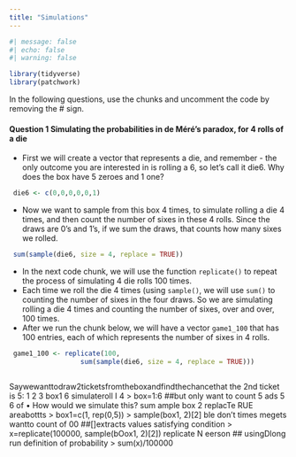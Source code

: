 ```yaml
---
title: "Simulations"
---
```


```r
#| message: false
#| echo: false
#| warning: false

library(tidyverse)
library(patchwork)
```

In the following questions, use the chunks and uncomment the code by removing the # sign.

#### Question 1 Simulating the probabilities in de Méré's paradox, for 4 rolls of a die

- First we will create a vector that represents a die, and remember - the only outcome you are interested in is rolling a 6, so let's call it die6. Why does the box have 5 zeroes and 1 one?

```r
 die6 <- c(0,0,0,0,0,1)
```

- Now we want to sample from this box 4 times, to simulate rolling a die 4 times, and then count the number of sixes in these 4 rolls. Since the draws are 0's and 1's, if we sum the draws, that counts how many sixes we rolled. 

```r
 sum(sample(die6, size = 4, replace = TRUE))
```

- In the next code chunk, we will use the function `replicate()` to repeat the process of simulating 4 die rolls 100 times. 
- Each time we roll the die 4 times (using `sample()`, we will use `sum()` to counting the number of sixes in the four draws. So we are simulating rolling a die 4 times and counting the number of sixes, over and over, 100 times. 
- After we run the chunk below, we will have a vector `game1_100` that has 100 entries, each of which represents the number of sixes in 4 rolls.

```r
 game1_100 <- replicate(100, 
                  sum(sample(die6, size = 4, replace = TRUE)))
```



```r

```


Saywewanttodraw2ticketsfromtheboxandfindthechancethat
the 2nd ticket is 5:
1 2 3
box1 6 simulateroll
I 4
> box=1:6 ##but only want to count 5
ads
5
6
of
• How would we simulate this?
sum ample box 2 replacTe RUE areabottts
> box1=c(1, rep(0,5)) > sample(box1, 2)[2]
ble don't times megets wantto count of
00
##[]extracts values satisfying condition
> x=replicate(100000, sample(bOox1, 2)[2]) replicate N eerson ## usingDlong run definition of probability
> sum(x)/100000

